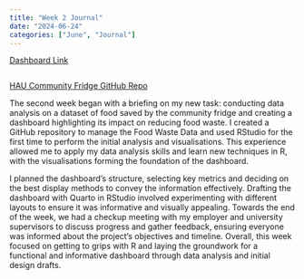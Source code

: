 ```yaml
---
title: "Week 2 Journal"
date: "2024-06-24"
categories: ["June", "Journal"]
---
```


[Dashboard Link](https://haucommunityfridge.github.io/James_FoodWasteData/FoodWasteDataDashboard.html)
```python
```
[HAU Community Fridge GitHub Repo](https://github.com/HAUCommunityFridge/James_FoodWasteData/tree/James-branch?tab=readme-ov-file)

The second week began with a briefing on my new task: conducting data analysis on a dataset of food saved by the community fridge and creating a dashboard highlighting its impact on reducing food waste. I created a GitHub repository to manage the Food Waste Data and used RStudio for the first time to perform the initial analysis and visualisations. This experience allowed me to apply my data analysis skills and learn new techniques in R, with the visualisations forming the foundation of the dashboard.

I planned the dashboard's structure, selecting key metrics and deciding on the best display methods to convey the information effectively. Drafting the dashboard with Quarto in RStudio involved experimenting with different layouts to ensure it was informative and visually appealing. Towards the end of the week, we had a checkup meeting with my employer and university supervisors to discuss progress and gather feedback, ensuring everyone was informed about the project's objectives and timeline. Overall, this week focused on getting to grips with R and laying the groundwork for a functional and informative dashboard through data analysis and initial design drafts.